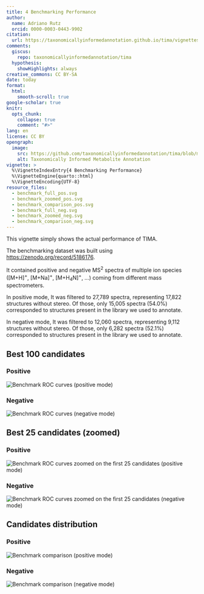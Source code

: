 ```yaml
---
title: 4 Benchmarking Performance
author:
  name: Adriano Rutz
  orcid: 0000-0003-0443-9902
citation:
  url: https://taxonomicallyinformedannotation.github.io/tima/vignettes/articles/IV-benchmarking.html
comments:
  giscus:
    repo: taxonomicallyinformedannotation/tima
  hypothesis:
    showHighlights: always
creative_commons: CC BY-SA
date: today
format:
  html:
    smooth-scroll: true
google-scholar: true
knitr:
  opts_chunk:
    collapse: true
    comment: "#>"
lang: en
license: CC BY
opengraph:
  image:
    src: https://github.com/taxonomicallyinformedannotation/tima/blob/main/man/figures/logo.svg
    alt: Taxonomically Informed Metabolite Annotation
vignette: >
  %\VignetteIndexEntry{4 Benchmarking Performance}
  %\VignetteEngine{quarto::html}
  %\VignetteEncoding{UTF-8}
resource_files:
  - benchmark_full_pos.svg
  - benchmark_zoomed_pos.svg
  - benchmark_comparison_pos.svg
  - benchmark_full_neg.svg
  - benchmark_zoomed_neg.svg
  - benchmark_comparison_neg.svg
---
```


This vignette simply shows the actual performance of TIMA.

The benchmarking dataset was built using [https://zenodo.org/record/5186176](https://zenodo.org/record/5186176).

It contained positive and negative MS^2^ spectra of multiple ion species ([M+H]^+^, [M+Na]^+^, [M+H~4~N]^+^, ...) coming from different mass spectrometers.

In positive mode,
It was filtered to 27,789 spectra, representing 17,822 structures without stereo.
Of those, only 15,005 spectra (54.0%) corresponded to structures present in the library we used to annotate.

In negative mode,
It was filtered to 12,060 spectra, representing 9,112 structures without stereo.
Of those, only 6,282 spectra (52.1%) corresponded to structures present in the library we used to annotate.

## Best 100 candidates
### Positive

![Benchmark ROC curves (positive mode)](./benchmark_full_pos.svg)\

### Negative

![Benchmark ROC curves (negative mode)](./benchmark_full_neg.svg)\

## Best 25 candidates (zoomed)
### Positive

![Benchmark ROC curves zoomed on the first 25 candidates (positive mode)](./benchmark_zoomed_pos.svg)\

### Negative

![Benchmark ROC curves zoomed on the first 25 candidates (negative mode)](./benchmark_zoomed_neg.svg)\

## Candidates distribution
### Positive

![Benchmark comparison (positive mode)](./benchmark_comparison_pos.svg)\

### Negative

![Benchmark comparison (negative mode)](./benchmark_comparison_neg.svg)\
